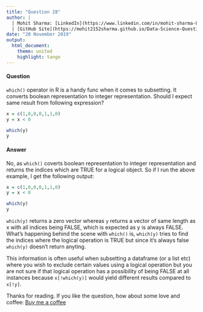 ```yaml
---
title: "Question 28"
author: |
  | Mohit Sharma: [LinkedIn](https://www.linkedin.com/in/mohit-sharma-82030487/), [Twitter](https://twitter.com/mohitsh48631107)
  | [GitHub Site](https://mohit2152sharma.github.io/Data-Science-Question-A-Day/), [Repository](https://github.com/mohit2152sharma/Data-Science-Question-A-Day)
date: "20 November 2019"
output: 
  html_document:
    theme: united
    highlight: tango
---
```


#### Question

`which()` operator in R is a handy func when it comes to subsetting. It converts boolean representation to integer representation. Should I expect same result from following expression?

```r
x = c(1,0,0,0,1,1,0)
y = x < 0

which(y)
y
```

#### Answer

No, as `which()` coverts boolean representation to integer representation and returns the indices which are TRUE for a logical object.
So if I run the above example, I get the following output:
```r
x = c(1,0,0,0,1,1,0)
y = x < 0

which(y)
y
```
`which(y)` returns a zero vector whereas `y` returns a vector of same length as x with all indices being FALSE, which is expected as y is always FALSE.
What's happening behind the scene with `which()` is, `which(y)` tries to find the indices where the logical operation is TRUE but since it's always false `which(y)` doesn't return anyting.

This information is often useful when subsetting a dataframe (or a list etc) where you wish to exclude certain values using a logical operation but you are not sure if that logical operation has a possibility of being FALSE at all instances because `x[!which(y)]` would yield different results compared to `x[!y]`.

Thanks for reading. If you like the question, how about some love and coffee: <a href='https://www.buymeacoffee.com/NgFs2zX'>Buy me a coffee</a>